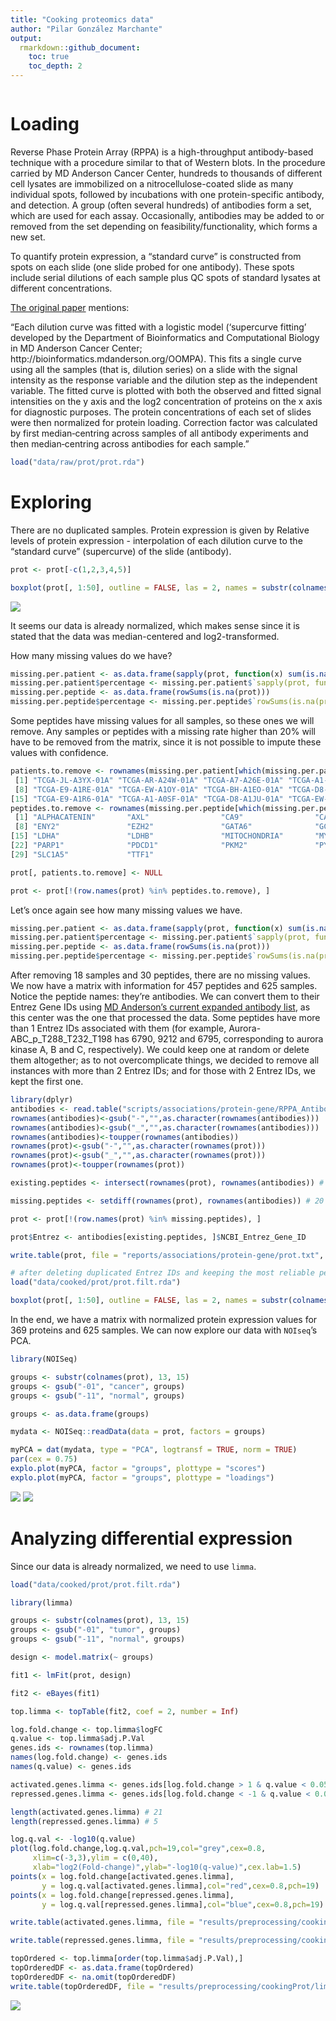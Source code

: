 ```yaml
---
title: "Cooking proteomics data"
author: "Pilar González Marchante"
output: 
  rmarkdown::github_document:
    toc: true
    toc_depth: 2
---
```


```r
```

# Loading

Reverse Phase Protein Array (RPPA) is a high-throughput antibody-based technique with a procedure similar to that of Western blots. In the procedure carried by MD Anderson Cancer Center, hundreds to thousands of different cell lysates are immobilized on a nitrocellulose-coated slide as many individual spots, followed by incubations with one protein-specific antibody, and detection. A group (often several hundreds) of antibodies form a set, which are used for each assay. Occasionally, antibodies may be added to or removed from the set depending on feasibility/functionality, which forms a new set.

To quantify protein expression, a "standard curve" is constructed from spots on each slide (one slide probed for one antibody). These spots include serial dilutions of each sample plus QC spots of standard lysates at different concentrations.

[The original paper](https://www.nature.com/articles/s41586-019-1186-3) mentions:

"Each dilution curve was fitted with a logistic model (‘supercurve fitting’ developed by the Department of Bioinformatics and Computational Biology in MD Anderson Cancer Center; http://bioinformatics.mdanderson.org/OOMPA). This fits a single curve using all the samples (that is, dilution series) on a slide with the signal intensity as the response variable and the dilution step as the independent variable. The fitted curve is plotted with both the observed and fitted signal intensities on the y axis and the log2 concentration of proteins on the x axis for diagnostic purposes. The protein concentrations of each set of slides were then normalized for protein loading. Correction factor was calculated by first median‐centring across samples of all antibody experiments and then median‐centring across antibodies for each sample."

```r
load("data/raw/prot/prot.rda")
```

# Exploring

There are no duplicated samples. Protein expression is given by Relative levels of protein expression - interpolation of each dilution curve to the "standard curve" (supercurve) of the slide (antibody).

```r
prot <- prot[-c(1,2,3,4,5)]

boxplot(prot[, 1:50], outline = FALSE, las = 2, names = substr(colnames(prot), 6, 12)[1:50], main = "Normalized protein expression")
```

![](images/cookingProt/boxplot.png)

It seems our data is already normalized, which makes sense since it is stated that the data was median-centered and log2-transformed.

How many missing values do we have?

```r
missing.per.patient <- as.data.frame(sapply(prot, function(x) sum(is.na(x))))
missing.per.patient$percentage <- missing.per.patient$`sapply(prot, function(x) sum(is.na(x)))`*100/487
missing.per.peptide <- as.data.frame(rowSums(is.na(prot)))
missing.per.peptide$percentage <- missing.per.peptide$`rowSums(is.na(prot))`*100/643
```

Some peptides have missing values for all samples, so these ones we will remove. Any samples or peptides with a missing rate higher than 20% will have to be removed from the matrix, since it is not possible to impute these values with confidence.

```r
patients.to.remove <- rownames(missing.per.patient[which(missing.per.patient$percentage >= 20), ]) # 18
 [1] "TCGA-JL-A3YX-01A" "TCGA-AR-A24W-01A" "TCGA-A7-A26E-01A" "TCGA-A1-A0SQ-01A" "TCGA-BH-A1FL-01A" "TCGA-AR-A255-01A" "TCGA-AC-A23E-01A"
 [8] "TCGA-E9-A1RE-01A" "TCGA-EW-A1OY-01A" "TCGA-BH-A1EO-01A" "TCGA-D8-A1JJ-01A" "TCGA-D8-A1JN-01A" "TCGA-A2-A1FV-01A" "TCGA-BH-A1FR-01A"
[15] "TCGA-E9-A1R6-01A" "TCGA-A1-A0SF-01A" "TCGA-D8-A1JU-01A" "TCGA-EW-A1PD-01A"
peptides.to.remove <- rownames(missing.per.peptide[which(missing.per.peptide$percentage >= 20), ]) # 30
 [1] "ALPHACATENIN"       "AXL"                "CA9"                "CASPASE9"           "COMPLEXIISUBUNIT30" "CTLA4"              "E2F1"              
 [8] "ENY2"               "EZH2"               "GATA6"              "GCN5L2"             "GYS"                "GYS_pS641"          "HIF1ALPHA"         
[15] "LDHA"               "LDHB"               "MITOCHONDRIA"       "MYOSINIIA"          "NAPSINA"            "NRF2"               "P63"               
[22] "PARP1"              "PDCD1"              "PKM2"               "PYGB"               "PYGL"               "PYGM"               "RET_pY905"         
[29] "SLC1A5"             "TTF1"
```


```r
prot[, patients.to.remove] <- NULL

prot <- prot[!(row.names(prot) %in% peptides.to.remove), ]
```

Let's once again see how many missing values we have.

```r
missing.per.patient <- as.data.frame(sapply(prot, function(x) sum(is.na(x))))
missing.per.patient$percentage <- missing.per.patient$`sapply(prot, function(x) sum(is.na(x)))`*100/457
missing.per.peptide <- as.data.frame(rowSums(is.na(prot)))
missing.per.peptide$percentage <- missing.per.peptide$`rowSums(is.na(prot))`*100/625
```

After removing 18 samples and 30 peptides, there are no missing values. We now have a matrix with information for 457 peptides and 625 samples. Notice the peptide names: they're antibodies. We can convert them to their Entrez Gene IDs using [MD Anderson's current expanded antibody list](https://www.mdanderson.org/research/research-resources/core-facilities/functional-proteomics-rppa-core/antibody-information-and-protocols.html), as this center was the one that processed the data. Some peptides have more than 1 Entrez IDs associated with them (for example, Aurora-ABC_p_T288_T232_T198 has 6790, 9212 and 6795, corresponding to aurora kinase A, B and C, respectively). We could keep one at random or delete them altogether; as to not overcomplicate things, we decided to remove all instances with more than 2 Entrez IDs; and for those with 2 Entrez IDs, we kept the first one.

```r
library(dplyr)
antibodies <- read.table("scripts/associations/protein-gene/RPPA_Antibodies.txt", sep = "\t", header = TRUE, row.names = 1)
rownames(antibodies)<-gsub("-","",as.character(rownames(antibodies)))
rownames(antibodies)<-gsub("_","",as.character(rownames(antibodies)))
rownames(antibodies)<-toupper(rownames(antibodies))
rownames(prot)<-gsub("-","",as.character(rownames(prot)))
rownames(prot)<-gsub("_","",as.character(rownames(prot)))
rownames(prot)<-toupper(rownames(prot))

existing.peptides <- intersect(rownames(prot), rownames(antibodies)) # 437

missing.peptides <- setdiff(rownames(prot), rownames(antibodies)) # 20

prot <- prot[!(row.names(prot) %in% missing.peptides), ]

prot$Entrez <- antibodies[existing.peptides, ]$NCBI_Entrez_Gene_ID

write.table(prot, file = "reports/associations/protein-gene/prot.txt", sep = "\t", quote = FALSE)
```


```r
# after deleting duplicated Entrez IDs and keeping the most reliable peptide for it
load("data/cooked/prot/prot.filt.rda")
```

```r
boxplot(prot[, 1:50], outline = FALSE, las = 2, names = substr(colnames(prot), 6, 12)[1:50], main = "Normalized protein expression")
```


In the end, we have a matrix with normalized protein expression values for 369 proteins and 625 samples. We can now explore our data with `NOIseq`'s PCA.

```r
library(NOISeq)

groups <- substr(colnames(prot), 13, 15)
groups <- gsub("-01", "cancer", groups)
groups <- gsub("-11", "normal", groups)

groups <- as.data.frame(groups)

mydata <- NOISeq::readData(data = prot, factors = groups)

myPCA = dat(mydata, type = "PCA", logtransf = TRUE, norm = TRUE)
par(cex = 0.75)
explo.plot(myPCA, factor = "groups", plottype = "scores")
explo.plot(myPCA, factor = "groups", plottype = "loadings")
```

![](images/cookingProt/pca.scores.png)
![](images/cookingProt/pca.loadings.png)

# Analyzing differential expression

Since our data is already normalized, we need to use `limma`.

```r
load("data/cooked/prot/prot.filt.rda")

library(limma)

groups <- substr(colnames(prot), 13, 15)
groups <- gsub("-01", "tumor", groups)
groups <- gsub("-11", "normal", groups)

design <- model.matrix(~ groups)

fit1 <- lmFit(prot, design)

fit2 <- eBayes(fit1)

top.limma <- topTable(fit2, coef = 2, number = Inf)

log.fold.change <- top.limma$logFC
q.value <- top.limma$adj.P.Val
genes.ids <- rownames(top.limma)
names(log.fold.change) <- genes.ids
names(q.value) <- genes.ids

activated.genes.limma <- genes.ids[log.fold.change > 1 & q.value < 0.05]
repressed.genes.limma <- genes.ids[log.fold.change < -1 & q.value < 0.05]

length(activated.genes.limma) # 21
length(repressed.genes.limma) # 5

log.q.val <- -log10(q.value)
plot(log.fold.change,log.q.val,pch=19,col="grey",cex=0.8,
     xlim=c(-3,3),ylim = c(0,40),
     xlab="log2(Fold-change)",ylab="-log10(q-value)",cex.lab=1.5)
points(x = log.fold.change[activated.genes.limma],
       y = log.q.val[activated.genes.limma],col="red",cex=0.8,pch=19)
points(x = log.fold.change[repressed.genes.limma],
       y = log.q.val[repressed.genes.limma],col="blue",cex=0.8,pch=19)

write.table(activated.genes.limma, file = "results/preprocessing/cookingProt/limma.up.1.txt", row.names = FALSE, col.names = FALSE, quote = FALSE)

write.table(repressed.genes.limma, file = "results/preprocessing/cookingProt/limma.down.1.txt", row.names = FALSE, col.names = FALSE, quote = FALSE)

topOrdered <- top.limma[order(top.limma$adj.P.Val),]
topOrderedDF <- as.data.frame(topOrdered)
topOrderedDF <- na.omit(topOrderedDF)
write.table(topOrderedDF, file = "results/preprocessing/cookingProt/limma.ordered.tsv", row.names=TRUE, col.names=TRUE, sep="\t", quote=FALSE)
```

![](images/cookingProt/volcano.plot.limma.png)
